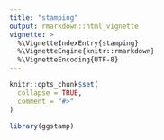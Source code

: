 ```yaml
---
title: "stamping"
output: rmarkdown::html_vignette
vignette: >
  %\VignetteIndexEntry{stamping}
  %\VignetteEngine{knitr::rmarkdown}
  %\VignetteEncoding{UTF-8}
---
```


```r
knitr::opts_chunk$set(
  collapse = TRUE,
  comment = "#>"
)
```

```r
library(ggstamp)
```
